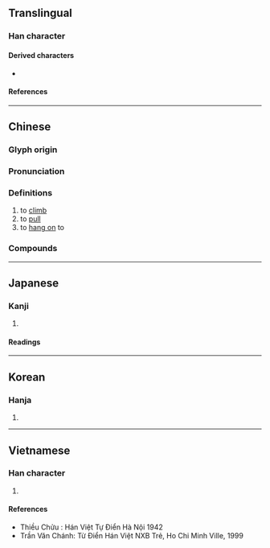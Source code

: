 {{character info/new}}
==Translingual==

===Han character===
{{Han char|rn=64|rad=手|as=15|sn=19|four=44502|canj=DDKQ|ids=⿱樊手}}

====Derived characters====
* {{l|mul|[[𢺏]], [[𣡄]], [[𥜳]], [[襻]], [[鑻]]}}

====References====
{{Han ref|kx=0461.340|dkj=12926|dj=0811.030|hdz=31978.040|uh=6500}}

----

==Chinese==
{{zh-forms|alt=扳}}

===Glyph origin===
{{Han etym}}

===Pronunciation===
{{zh-pron
|m=pān
|c=paan1
|h=pfs=
|md=
|mn=phan
|w=
|mc=y
|oc=y
|cat=v
}}

===Definitions===
{{zh-hanzi}}

# to [[climb]]
# to [[pull]]
# to [[hang on]] to

===Compounds===
{{zh-der|攀附|攀登|攀比|攀緣|攀援|攀談|夤緣攀附|供攀|仰攀|巴攀|攀雲|折桂攀蟾|攀車拒輪|攀枝運動|攀話|攀龍趨鳳|攀槓子|攀扯|攀戀|攀胸|攀今吊古|攀轅遮道|攀山越嶺|攀仙桂|攀纏|攀下|狐媚猿攀|攀高結貴|攀鱗附翼|攀親|攀親引戚|攀留|攀藤附葛|攀龍客|攀龍託鳳|攀車臥轍|敢攀玉趾|攀藤攬葛|攀蘿附木|攀供|攀龍附驥|攀今覽古|攀今攬古|攀升|攀越|攀折|攀高接貴|指攀|攀親託熟|攀轅扣馬|攀桂客|攀轅臥轍|攀花折柳|攀禽類|折柳攀花|攀高枝|攀躋|登攀|攀陪|攀例|攀桂|攀龍附鳳|攀蟾折桂|牽絲攀藤|攀爬|攀握|攀緣植物|攀今比昔|攀緣莖|攀岩|攀相好|攀庭檻|接貴攀高|高攀|藤攀葛繞|節節攀高|高攀不上|高不可攀|附鳳攀龍|附驥攀鴻}}

{{zh-cat|Intermediate}}

----

==Japanese==

===Kanji===
{{ja-kanji|grade=|rs=手15}}

# {{defn|lang=ja|sort=手15}}

====Readings====
{{ja-readings
|on=はん, へん
|kun=よ-じる, そる, そらす
}}

----

==Korean==

===Hanja===
{{ko-hanja|hangeul=반}}

# {{defn|lang=ko|sort=手15}}

----

==Vietnamese==

===Han character===
{{vi-hantu|phan, phàn|rs=手15}}

# {{defn|lang=vi|sort=手15}}

====References====
* Thiều Chửu : Hán Việt Tự Điển Hà Nội 1942
* Trần Văn Chánh: Từ Điển Hán Việt NXB Trẻ, Ho Chi Minh Ville, 1999